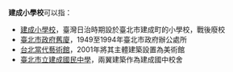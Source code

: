 '''建成小學校'''可以指：
* [[建成小學校|建成小學校]]，臺灣日治時期設於臺北市建成町的小學校，戰後廢校
* [[臺北市政府舊廈|臺北市政府舊廈]]，1949至1994年臺北市政府辦公處所
* [[台北當代藝術館|台北當代藝術館]]，2001年將其主體建築設置為美術館
* [[臺北市立建成國民中學|臺北市立建成國民中學]]，兩翼建築作為建成國中校舍

{{disambig|Cat=五字地名消歧义}}